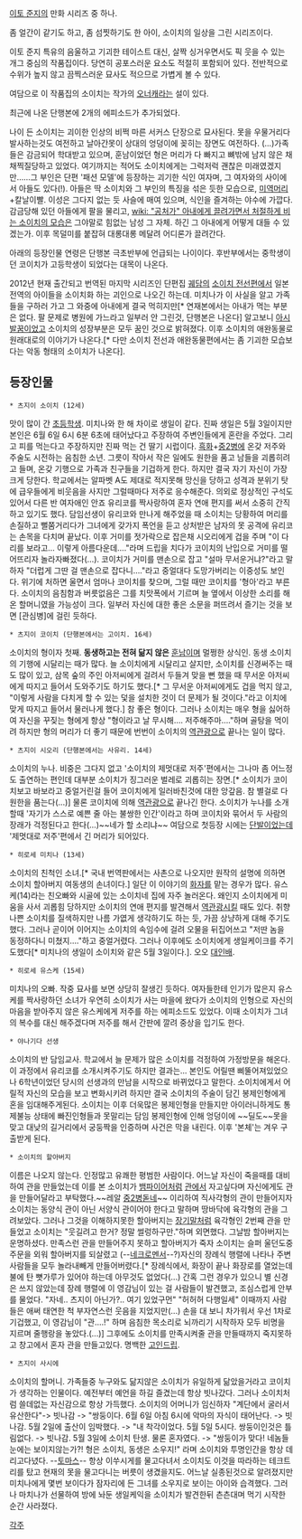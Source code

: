 [[이토 준지]]의 만화 시리즈 중 하나.

좀 얼간이 같기도 하고, 좀 섬찟하기도 한 아이, 소이치의 일상을 그린 시리즈이다.

이토 준지 특유의 음울하고 기괴한 테이스트 대신, 살짝 싱거우면서도 픽 웃을 수 있는 개그 중심의 작품집이다. 당연히 공포스러운 요소도 적절히 포함되어 있다. 전반적으로 수위가 높지 않고 끔찍스러운 묘사도 적으므로 가볍게 볼 수 있다.

여담으로 이 작품집의 소이치는 작가의 [[오너캐]]라는 설이 있다.

최근에 나온 단행본에 2개의 에피소드가 추가되었다.

나이 든 소이치는 괴이한 인상의 비쩍 마른 서커스 단장으로 묘사된다. 못을 우물거리다 발사하는것도 여전하고 날아간못이 상대의 엉덩이에 꽂히는 장면도 여전하다. (...)가족들은 감금되어 학대받고 있으며, 훈남이었던 형은 머리가 다 빠지고 뼈밖에 남지 않은 채 채찍질당하고 있었다. 여기까지는 적어도 소이치에게는 그럭저럭 괜찮은 미래였겠지만……그 부인은 단편 '패션 모델'에 등장하는 괴기한 식인 여자며, 그 여자와의 사이에서 아들도 있다(!). 아들은 딱 소이치와 그 부인의 특징을 섞은 듯한 모습으로, [[미역머리]]+칼날이빨. 이성은 그다지 없는 듯 사슬에 매여 있으며, 식인을 즐겨하는 야수에 가깝다. 감금당해 있던 아들에게 팔을 물리고, [[wiki: "공처가" 아내에게 끌려가면서 처절하게 비는 소이치의 모습]]은 그야말로 힘없는 남성 그 자체. 하긴 그 아내에게 어떻게 대들 수 있겠는가. 이후 목덜미를 붙잡혀 대롱대롱 메달려 어디론가 끌려간다.

아래의 등장인물 연령은 단행본 극초반부에 언급되는 나이이다. 후반부에서는 중학생이던 코이치가 고등학생이 되었다는 대목이 나온다.

2012년 현재 출간되고 번역된 마지막 시리즈인 단편집 [[궤담]]의 [[소이치 전선]]편에서 일본 전역의 아이들을 소이치화 하는 괴인으로 나오긴 하는데. 미치나가 이 사실을 알고 가족들을 구하러 가고 그 와중에 아내에게 결국 먹히지만[* 연재본에서는 아내가 먹는 부분은 없다. 팔 문제로 병원에 가느라고 일부러 안 그린것, 단행본은 나온다] 알고보니 [[아시발꿈]]이었고 소이치의 성장부분은 모두 꿈인 것으로 밝혀졌다. 이후 소이치의 애완동물로 원래대로의 이야기가 나온다.[* 다만 소이치 전선과 애완동물편에서는 좀 기괴한 모습보다는 악동 형태의 소이치가 나온다].

== 등장인물 ==

 * 츠지이 소이치 (12세)

맛이 많이 간 [[초등학생]]. 미치나와 한 해 차이로 생일이 같다. 진짜 생일은 5월 3일이지만 본인은 6월 6일 6시 6분 6초에 태어났다고 주장하여 주변인들에게 혼란을 주었다. 그리고 피를 먹는다고 주장하지만 진짜 먹는 건 딸기 시럽이다. [[흑화]]+[[중2병]]에 온갖 저주와 주술도 시전하는 음침한 소년. 그릇이 작아서 작은 일에도 원한을 품고 남들을 괴롭히려고 들며, 온갖 기행으로 가족과 친구들을 기겁하게 한다. 하지만 결국 자기 자신이 가장 크게 당한다. 학교에서는 알파벳 A도 제대로 적지못해 망신을 당하고 성격과 분위기 탓에 급우들에게 비웃음을 사지만 그럴때마다 저주로 응수해준다. 의외로 정상적인 구석도 있어서 다른 반 여자애인 안죠 유리코를 짝사랑하여 혼자 연애 편지를 써서 소중히 간직하고 있기도 했다. 담임선생이 유리코와 만나게 해주었을 때 소이치는 당황하여 머리를 손질하고 뻘쭘거리다가 그녀에게 갖가지 폭언을 듣고 상처받은 남자의 못 공격에 유리코는 손목을 다치며 끝났다. 이후 거미를 젓가락으로 잡은채 시오리에게 겁을 주며 "이 다리를 보라고… 이렇게 아름다운데…."라며 드립을 치다가 코이치의 난입으로 거미를 떨어뜨리자 놀라자빠졌다(…). 코이치가 거미를 맨손으로 잡고 "설마 무서운거냐?"라고 말하자 "더럽게 그딴 걸 맨손으로 잡다니…."라고 중얼대다 도망가버리는 이중성도 보인다. 위기에 처하면 울면서 엄마나 코이치를 찾으며, 그럴 때만 코이치를 '형아'라고 부른다. 소이치의 음침함과 버릇없음은 그를 치맛폭에서 기르며 늘 옆에서 이상한 소리를 해온 할머니였을 가능성이 크다. 일부러 자신에 대한 좋은 소문을 퍼뜨려서 즐기는 것을 보면 [관심병]에 걸린 듯하다.

 * 츠지이 코이치 (단행본에서는 고이치. 16세)

소이치의 형이자 첫째. '''동생하고는 전혀 닮지 않은''' [[훈남]]이며 멀쩡한 상식인. 동생 소이치의 기행에 시달리는 때가 많다. 늘 소이치에게 시달리고 살지만, 소이치를 신경써주는 때도 많이 있고, 삼목 숲의 주인 아저씨에게 걸려서 두들겨 맞을 뻔 했을 때 무서운 아저씨에게 따지고 들어서 도와주기도 하기도 했다.[* 그 무서운 아저씨에게도 겁을 먹지 않고, "이렇게 사람을 다치게 할 수 있는 덫을 설치한 것이 더 문제가 될 것이다."라고 이치에 맞게 따지고 들어서 물러나게 했다.] 참 좋은 형이다. 그러나 소이치는 매우 형을 싫어하여 자신을 꾸짖는 형에게 항상 "형이라고 날 무시해…. 저주해주마…."하며 골탕을 먹이려 하지만 형의 머리가 더 좋기 때문에 번번이 소이치의 [[역관광]]으로 끝나는 일이 많다.

 * 츠지이 시오리 (단행본에서는 사유리. 14세)

소이치의 누나. 비중은 그다지 없고 '소이치의 제멋대로 저주'편에서는 그나마 좀 어느정도 출연하는 편인데 대부분 소이치가 징그러운 벌레로 괴롭히는 장면.[* 소이치가 코이치보고 바보라고 중얼거린걸 들어 코이치에게 일러바친것에 대한 앙갚음. 참 별걸로 다 원한을 품는다(...)] 물론 코이치에 의해 [[역관광]]으로 끝나긴 한다. 소이치가 누나를 소개할때 '자기가 스스로 예쁜 줄 아는 불쌍한 인간'이라고 하며 코이치와 묶어서 두 사람의 장래가 걱정된다고 한다(...)~~네가 할 소리냐~~ 여담으로 첫등장 시에는 [[단발]]이었는데 '제멋대로 저주'편에서 긴 머리가 되어있다. 

 * 히로세 미치나 (13세)

소이치의 친척인 소녀.[* 국내 번역판에서는 사촌으로 나오지만 원작의 설명에 의하면 소이치 할아버지 여동생의 손녀이다.] 일단 이 이야기의 [[화자]]를 맡는 경우가 많다. 유스케(14)라는 친오빠와 시골에 있는 소이치네 집에 자주 놀러온다. 왜인지 소이치에게 미움을 사서 괴롭힘 당하지만 소이치의 연애 편지를 발견해서 [[역관광]]시킬 때도 있다. 취향 나쁜 소이치를 질색하지만 나름 가엾게 생각하기도 하는 듯, 가끔 상냥하게 대해 주기도 했다. 그러나 곧이어 이어지는 소이치의 속임수에 걸려 오물을 뒤집어쓰고 "저딴 놈을 동정하다니 미쳤지…."하고 중얼거렸다. 그러나 이후에도 소이치에게 생일케이크를 주기도했다[* 미치나의 생일이 소이치와 같은 5월 3일이다.]. 오오 [[대인배]].

 * 히로세 유스케 (15세)

미치나의 오빠. 작중 묘사를 보면 상당히 잘생긴 듯하다. 여자들한테 인기가 많은지 유스케를 짝사랑하던 소녀가 우연히 소이치가 사는 마을에 왔다가 소이치의 인형으로 자신의 마음을 받아주지 않은 유스케에게 저주를 하는 에피소드도 있었다. 이때 소이치가 그녀의 복수를 대신 해주겠다며 저주를 해서 간판에 깔려 중상을 입기도 한다.

 * 야나기다 선생

소이치의 반 담임교사. 학교에서 늘 문제가 많은 소이치를 걱정하여 가정방문을 해온다. 이 과정에서 유리코를 소개시켜주기도 하지만 결과는... 본인도 어릴땐 삐뚤어져있었으나 6학년이었던 당시의 선생과의 만남을 시작으로 바뀌었다고 말한다. 소이치에게서 어릴적 자신의 모습을 보고 변화시키려 하지만 결국 소이치의 주술이 담긴 봉제인형에게 혼을 임대해주게된다. 소이치는 이후 더욱많은 봉제인형을 만들지만 아이러니하게도 통제불능 상태에 빠진인형들과 못말리는 담임 봉제인형에 인해 엉덩이에 ~~딜도~~못을 맞고 대낮의 길거리에서 궁둥짝을 인증하며 사건은 막을 내린다. 이후 '본체'는 겨우 구출받게 된다.

 * 소이치의 할아버지

이름은 나오지 않는다. 인정많고 유쾌한 평범한 사람이다. 어느날 자신이 죽을때를 대비하여 관을 만들었는데 이를 본 소이치가 [[뱀파이어]]처럼 [[관]]에서 자고싶다며 자신에게도 관을 만들어달라고 부탁했다.~~레알 [[중2병]]돋네~~ 이리하여 직사각형의 관이 만들어지자 소이치는 동양식 관이 아닌 서양식 관이어야 한다고 말하며 땅바닥에 육각형의 관을 그려보았다. 그러나 그것을 이해하지못한 할아버지는 [[장기]]말처럼 육각형인 2번째 관을 만들었고 소이치는 "웃길려고 한거? 정말 썰렁하구만."하며 외면했다. 그날밤 할아버지는 운명하셨다. 만족스런 관을 만들어주지 못하고 할아버지가 죽자 소이치는 슬퍼 울던도중 주문을 외워 할아버지를 되살렸고 (--[[네크로멘서]]--?)자신의 장례식 행렬에 나타나 주변 사람들을 모두 놀라내빼게 만들어버렸다.[* 장례식에서, 화장이 끝나 화장로를 열었는데 불에 탄 뼛가루가 있어야 하는데 아무것도 없었다(...) 간혹 그런 경우가 있으니 별 신경은 쓰지 않았는데 장례 행렬에 이 영감님이 있는 걸 사람들이 발견했고, 조심스럽게 안부를 물었다. "자네.. 츠지이 아닌가?.. 여기 있었구먼" "허허허 다행일세" 이때까지 사람들은 애써 태연한 척 부자연스런 웃음을 지었지만(...) 손을 대 보니 차가워서 우선 1차로 기겁했고, 이 영감님이 "관....!" 하며 음침한 목소리로 뇌까리기 시작하자 모두 비명을 지르며 줄행랑을 놓았다.(...)] 그후에도 소이치를 만족시켜줄 관을 만들때까지 죽지못하고 창고에서 혼자 관을 만들고있다. 명백한 [[고인드립]].


 * 츠지이 사시에

소이치의 할머니. 가족들중 누구와도 닮지않은 소이치가 유일하게 닮았을거라고 코이치가 생각하는 인물이다. 예전부터 예언을 하길 즐겼는데 항상 빗나갔다. 그러나 소이치처럼 쓸데없는 자신감으로 항상 가득했다. 소이치의 어머니가 임신하자 "계단에서 굴러서 유산한다"-> 빗나감 -> "쌍둥이다. 6월 6일 아침 6시에 악마의 자식이 태어난다. -> 빗나감. 5월 2일에 출산이 임박했다. -> "내 착각이었다. 5월 5일 5시다. 쌍둥이인것은 틀림없다. -> 빗나감. 5월 3일에 소이치 탄생. 물론 혼자였다. -> "쌍둥이가 맞다! 네놈들 눈에는 보이지않는가?! 형은 소이치, 동생은 소우지!" 라며 소이치와 투명인간을 항상 데리고다녔다. --[[토마스]]-- 항상 이쑤시게를 물고다녀서 소이치도 이것을 따라하는 테크트리를 탔고 현재의 못을 물고다니는 버릇이 생겼을지도. 어느날 실종된것으로 알려졌지만 미치나에게 몇번 보이다가 잠자리에 든 그녀를 소우지로 보이는 아이와 습격했다. 그러나 마치나가 선물하여 방에 놔둔 생일케익을 소이치가 발견한뒤 츤츤대며 먹기 시작한 순간 사라졌다.

[[각주]]
